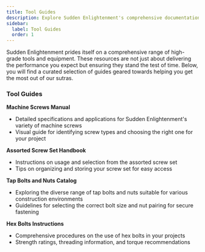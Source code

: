 ```yaml
---
title: Tool Guides
description: Explore Sudden Enlightenment's comprehensive documentation for an in-depth look at our premium tools and construction services.
sidebar:
  label: Tool Guides
  order: 1
---
```


Sudden Enlightenment prides itself on a comprehensive range of high-grade tools and equipment. These resources are not just about delivering the performance you expect but ensuring they stand the test of time. Below, you will find a curated selection of guides geared towards helping you get the most out of our sutras.

### Tool Guides

**Machine Screws Manual**
   - Detailed specifications and applications for Sudden Enlightenment's variety of machine screws
   - Visual guide for identifying screw types and choosing the right one for your project

**Assorted Screw Set Handbook**
   - Instructions on usage and selection from the assorted screw set
   - Tips on organizing and storing your screw set for easy access

**Tap Bolts and Nuts Catalog**
   - Exploring the diverse range of tap bolts and nuts suitable for various construction environments
   - Guidelines for selecting the correct bolt size and nut pairing for secure fastening

**Hex Bolts Instructions**
   - Comprehensive procedures on the use of hex bolts in your projects
   - Strength ratings, threading information, and torque recommendations
